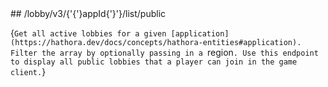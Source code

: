 
<MethodPill method="get" />
## /lobby/v3/{'{'}appId{'}'}/list/public

{`Get all active lobbies for a given [application](https://hathora.dev/docs/concepts/hathora-entities#application). Filter the array by optionally passing in a `region`. Use this endpoint to display all public lobbies that a player can join in the game client.`}